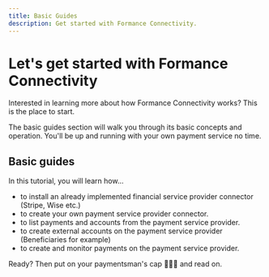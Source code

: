 ```yaml
---
title: Basic Guides
description: Get started with Formance Connectivity.
---
```


# Let's get started with Formance Connectivity

Interested in learning more about how Formance Connectivity works? This is the
place to start.

The basic guides section will walk you through its basic concepts and operation.
You'll be up and running with your own payment service no time.

## Basic guides

In this tutorial, you will learn how…
* to install an already implemented financial service provider connector (Stripe,
Wise etc.)
* to create your own payment service provider connector.
* to list payments and accounts from the payment service provider.
* to create external accounts on the payment service provider (Beneficiaries for example)
* to create and monitor payments on the payment service provider.

Ready? Then put on your paymentsman's cap 👩🏽‍✈️ and read on.
